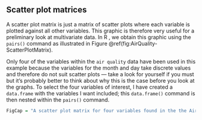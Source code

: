 
## Scatter plot matrices {#ScatterPlotMatrices}

A scatter plot matrix is just a matrix of scatter plots where each
variable is plotted against all other variables. This graphic is
therefore very useful for a preliminary look at multivariate data. In R
, we obtain this graphic using the `pairs()` command as
illustrated in Figure \@ref(fig:AirQuality-ScatterPlotMatrix).

Only four of the variables within the `air quality` data have
been used in this example because the variables for the month and day
take discrete values and therefore do not suit scatter plots — take a
look for yourself if you must but it’s probably better to think about
why this is the case before you look at the graphs. To select the four
variables of interest, I have created a `data.frame` with the
variables I want included; this `data.frame()` command is then
nested within the `pairs()` command.


```r
FigCap = "A scatter plot matrix for four variables found in the the Air Quality data."
```
